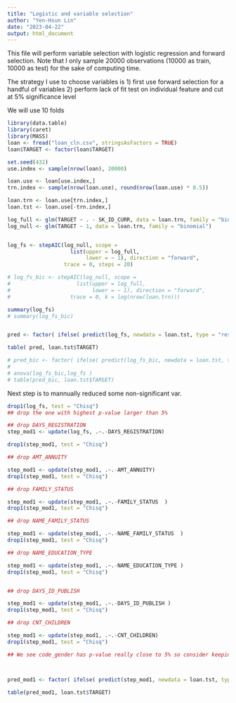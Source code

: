 ```yaml
---
title: "Logistic and variable selection"
author: "Yen-Hsun Lin"
date: "2023-04-22"
output: html_document
---
```




This file will perform variable selection with logistic regression and forward selection. Note that I only sample 20000 observations (10000 as train, 10000 as test) for the sake of computing time. 



The strategy I use to choose variables is 1) first use forward selection for a handful of variables 2) perform lack of fit test on individual feature and cut at 5% significance level  

We will use 10 folds
```r
library(data.table)
library(caret)
library(MASS)
loan <- fread("loan_cln.csv", stringsAsFactors = TRUE)
loan$TARGET <- factor(loan$TARGET)

set.seed(432)
use.index <- sample(nrow(loan), 20000)

loan.use <- loan[use.index,]
trn.index <- sample(nrow(loan.use), round(nrow(loan.use) * 0.5))

loan.trn <- loan.use[trn.index,]
loan.tst <- loan.use[-trn.index,]

```


```r
log_full <- glm(TARGET ~ . - SK_ID_CURR, data = loan.trn, family = "binomial")
log_null <- glm(TARGET ~ 1, data = loan.trn, family = "binomial")


log_fs <- stepAIC(log_null, scope = 
                    list(upper = log_full,
                         lower = ~ 1), direction = "forward", 
                  trace = 0, steps = 20)

# log_fs_bic <- stepAIC(log_null, scope = 
#                     list(upper = log_full,
#                          lower = ~ 1), direction = "forward", 
#                   trace = 0, k = log(nrow(loan.trn)))

summary(log_fs)
# summary(log_fs_bic)


pred <- factor( ifelse( predict(log_fs, newdata = loan.tst, type = "response") > 0.2, 1, 0))

table( pred, loan.tst$TARGET)

# pred_bic <- factor( ifelse( predict(log_fs_bic, newdata = loan.tst, type = "response") > 0.15, 1, 0))
# 
# anova(log_fs_bic,log_fs )
# table(pred_bic, loan.tst$TARGET)
```

Next step is to mannually reduced some non-significant var. 

```r
drop1(log_fs, test = "Chisq")
## drop the one with highest p-value larger than 5%

## drop DAYS_REGISTRATION
step_mod1 <- update(log_fs, .~.-DAYS_REGISTRATION)

drop1(step_mod1, test = "Chisq")

## drop AMT_ANNUITY

step_mod1 <- update(step_mod1, .~.-AMT_ANNUITY)
drop1(step_mod1, test = "Chisq")

## drop FAMILY_STATUS  

step_mod1 <- update(step_mod1, .~.-FAMILY_STATUS  )
drop1(step_mod1, test = "Chisq")

## drop NAME_FAMILY_STATUS

step_mod1 <- update(step_mod1, .~.-NAME_FAMILY_STATUS  )
drop1(step_mod1, test = "Chisq")

## drop NAME_EDUCATION_TYPE

step_mod1 <- update(step_mod1, .~.-NAME_EDUCATION_TYPE )
drop1(step_mod1, test = "Chisq")


## drop DAYS_ID_PUBLISH

step_mod1 <- update(step_mod1, .~.-DAYS_ID_PUBLISH )
drop1(step_mod1, test = "Chisq")

## drop CNT_CHILDREN

step_mod1 <- update(step_mod1, .~.-CNT_CHILDREN)
drop1(step_mod1, test = "Chisq")

## We see code_gender has p-value really close to 5% so consider keeping it 



pred_mod1 <- factor( ifelse( predict(step_mod1, newdata = loan.tst, type = "response") > 0.15, 1, 0))

table(pred_mod1, loan.tst$TARGET)


```

